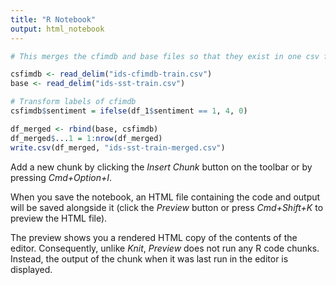 ```yaml
---
title: "R Notebook"
output: html_notebook
---
```


```r
# This merges the cfimdb and base files so that they exist in one csv file

csfimdb <- read_delim("ids-cfimdb-train.csv")
base <- read_delim("ids-sst-train.csv")

# Transform labels of cfimdb
csfimdb$sentiment = ifelse(df_1$sentiment == 1, 4, 0)

df_merged <- rbind(base, csfimdb)
df_merged$...1 = 1:nrow(df_merged)
write.csv(df_merged, "ids-sst-train-merged.csv")
```

Add a new chunk by clicking the *Insert Chunk* button on the toolbar or by pressing *Cmd+Option+I*.

When you save the notebook, an HTML file containing the code and output will be saved alongside it (click the *Preview* button or press *Cmd+Shift+K* to preview the HTML file). 

The preview shows you a rendered HTML copy of the contents of the editor. Consequently, unlike *Knit*, *Preview* does not run any R code chunks. Instead, the output of the chunk when it was last run in the editor is displayed.

